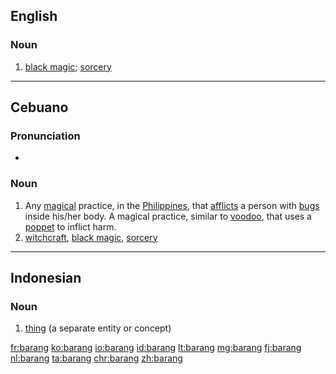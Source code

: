 ==English==
{{wikipedia|Barang (Visayan word)}}

===Noun===
{{en-noun|-}}

# {{lb|en|Philippines}} [[black magic]]; [[sorcery]]

----

==Cebuano==

===Pronunciation===
* {{hyphenation|ba|rang|lang=ceb}}

===Noun===
{{head|ceb|noun}}

# Any [[magical]] practice, in the [[Philippines]], that [[afflicts]] a person with [[bugs]] inside his/her body. A magical practice, similar to [[voodoo]], that uses a [[poppet]] to inflict harm.  
# [[witchcraft]], [[black magic]], [[sorcery]]  

----

==Indonesian==

===Noun===
{{id-noun}}

# [[thing]] (a separate entity or concept)

{{tbot entry|Indonesian|thing|2007|December|id}}

[[fr:barang]]
[[ko:barang]]
[[io:barang]]
[[id:barang]]
[[lt:barang]]
[[mg:barang]]
[[fj:barang]]
[[nl:barang]]
[[ta:barang]]
[[chr:barang]]
[[zh:barang]]